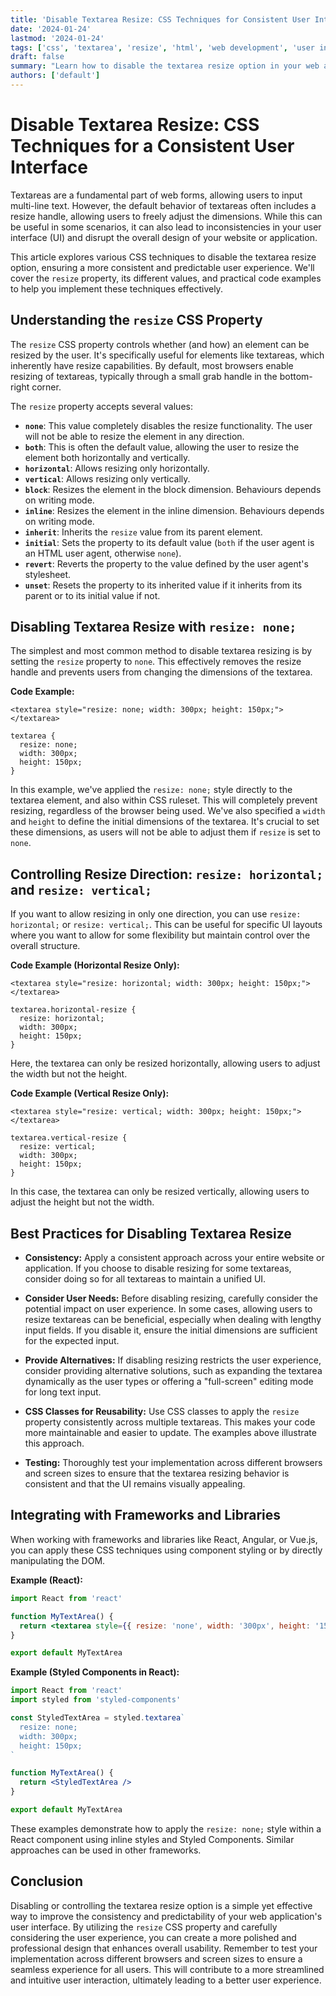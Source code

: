 ```yaml
---
title: 'Disable Textarea Resize: CSS Techniques for Consistent User Interface'
date: '2024-01-24'
lastmod: '2024-01-24'
tags: ['css', 'textarea', 'resize', 'html', 'web development', 'user interface', 'ux', 'frontend']
draft: false
summary: "Learn how to disable the textarea resize option in your web applications using CSS. Improve your website's user interface and ensure a consistent design across different browsers and screen sizes with these simple and effective techniques."
authors: ['default']
---
```


# Disable Textarea Resize: CSS Techniques for a Consistent User Interface

Textareas are a fundamental part of web forms, allowing users to input multi-line text. However, the default behavior of textareas often includes a resize handle, allowing users to freely adjust the dimensions. While this can be useful in some scenarios, it can also lead to inconsistencies in your user interface (UI) and disrupt the overall design of your website or application.

This article explores various CSS techniques to disable the textarea resize option, ensuring a more consistent and predictable user experience. We'll cover the `resize` property, its different values, and practical code examples to help you implement these techniques effectively.

## Understanding the `resize` CSS Property

The `resize` CSS property controls whether (and how) an element can be resized by the user. It's specifically useful for elements like textareas, which inherently have resize capabilities. By default, most browsers enable resizing of textareas, typically through a small grab handle in the bottom-right corner.

The `resize` property accepts several values:

- **`none`**: This value completely disables the resize functionality. The user will not be able to resize the element in any direction.
- **`both`**: This is often the default value, allowing the user to resize the element both horizontally and vertically.
- **`horizontal`**: Allows resizing only horizontally.
- **`vertical`**: Allows resizing only vertically.
- **`block`**: Resizes the element in the block dimension. Behaviours depends on writing mode.
- **`inline`**: Resizes the element in the inline dimension. Behaviours depends on writing mode.
- **`inherit`**: Inherits the `resize` value from its parent element.
- **`initial`**: Sets the property to its default value (`both` if the user agent is an HTML user agent, otherwise `none`).
- **`revert`**: Reverts the property to the value defined by the user agent's stylesheet.
- **`unset`**: Resets the property to its inherited value if it inherits from its parent or to its initial value if not.

## Disabling Textarea Resize with `resize: none;`

The simplest and most common method to disable textarea resizing is by setting the `resize` property to `none`. This effectively removes the resize handle and prevents users from changing the dimensions of the textarea.

**Code Example:**

```plaintext
<textarea style="resize: none; width: 300px; height: 150px;"></textarea>
```

```plaintext
textarea {
  resize: none;
  width: 300px;
  height: 150px;
}
```

In this example, we've applied the `resize: none;` style directly to the textarea element, and also within CSS ruleset. This will completely prevent resizing, regardless of the browser being used. We've also specified a `width` and `height` to define the initial dimensions of the textarea. It's crucial to set these dimensions, as users will not be able to adjust them if `resize` is set to `none`.

## Controlling Resize Direction: `resize: horizontal;` and `resize: vertical;`

If you want to allow resizing in only one direction, you can use `resize: horizontal;` or `resize: vertical;`. This can be useful for specific UI layouts where you want to allow for some flexibility but maintain control over the overall structure.

**Code Example (Horizontal Resize Only):**

```plaintext
<textarea style="resize: horizontal; width: 300px; height: 150px;"></textarea>
```

```plaintext
textarea.horizontal-resize {
  resize: horizontal;
  width: 300px;
  height: 150px;
}
```

Here, the textarea can only be resized horizontally, allowing users to adjust the width but not the height.

**Code Example (Vertical Resize Only):**

```plaintext
<textarea style="resize: vertical; width: 300px; height: 150px;"></textarea>
```

```plaintext
textarea.vertical-resize {
  resize: vertical;
  width: 300px;
  height: 150px;
}
```

In this case, the textarea can only be resized vertically, allowing users to adjust the height but not the width.

## Best Practices for Disabling Textarea Resize

- **Consistency:** Apply a consistent approach across your entire website or application. If you choose to disable resizing for some textareas, consider doing so for all textareas to maintain a unified UI.

- **Consider User Needs:** Before disabling resizing, carefully consider the potential impact on user experience. In some cases, allowing users to resize textareas can be beneficial, especially when dealing with lengthy input fields. If you disable it, ensure the initial dimensions are sufficient for the expected input.

- **Provide Alternatives:** If disabling resizing restricts the user experience, consider providing alternative solutions, such as expanding the textarea dynamically as the user types or offering a "full-screen" editing mode for long text input.

- **CSS Classes for Reusability:** Use CSS classes to apply the `resize` property consistently across multiple textareas. This makes your code more maintainable and easier to update. The examples above illustrate this approach.

- **Testing:** Thoroughly test your implementation across different browsers and screen sizes to ensure that the textarea resizing behavior is consistent and that the UI remains visually appealing.

## Integrating with Frameworks and Libraries

When working with frameworks and libraries like React, Angular, or Vue.js, you can apply these CSS techniques using component styling or by directly manipulating the DOM.

**Example (React):**

```jsx
import React from 'react'

function MyTextArea() {
  return <textarea style={{ resize: 'none', width: '300px', height: '150px' }} />
}

export default MyTextArea
```

**Example (Styled Components in React):**

```jsx
import React from 'react'
import styled from 'styled-components'

const StyledTextArea = styled.textarea`
  resize: none;
  width: 300px;
  height: 150px;
`

function MyTextArea() {
  return <StyledTextArea />
}

export default MyTextArea
```

These examples demonstrate how to apply the `resize: none;` style within a React component using inline styles and Styled Components. Similar approaches can be used in other frameworks.

## Conclusion

Disabling or controlling the textarea resize option is a simple yet effective way to improve the consistency and predictability of your web application's user interface. By utilizing the `resize` CSS property and carefully considering the user experience, you can create a more polished and professional design that enhances overall usability. Remember to test your implementation across different browsers and screen sizes to ensure a seamless experience for all users. This will contribute to a more streamlined and intuitive user interaction, ultimately leading to a better user experience.
